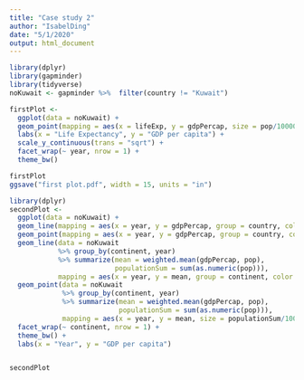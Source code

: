 ```yaml
---
title: "Case study 2"
author: "IsabelDing"
date: "5/1/2020"
output: html_document
---
```


```r
library(dplyr)
library(gapminder)
library(tidyverse)
noKuwait <- gapminder %>%  filter(country != "Kuwait")

firstPlot <- 
  ggplot(data = noKuwait) +
  geom_point(mapping = aes(x = lifeExp, y = gdpPercap, size = pop/100000, color = continent)) +
  labs(x = "Life Expectancy", y = "GDP per capita") +
  scale_y_continuous(trans = "sqrt") +
  facet_wrap(~ year, nrow = 1) + 
  theme_bw() 

firstPlot
ggsave("first plot.pdf", width = 15, units = "in")

```

```r
library(dplyr)
secondPlot <-
  ggplot(data = noKuwait) +
  geom_line(mapping = aes(x = year, y = gdpPercap, group = country, color = continent)) +
  geom_point(mapping = aes(x = year, y = gdpPercap, group = country, color = continent, size = pop/100000)) + 
  geom_line(data = noKuwait 
            %>% group_by(continent, year)
            %>% summarize(mean = weighted.mean(gdpPercap, pop), 
                          populationSum = sum(as.numeric(pop))),
            mapping = aes(x = year, y = mean, group = continent, color = "blank")) +
  geom_point(data = noKuwait
             %>% group_by(continent, year)
             %>% summarize(mean = weighted.mean(gdpPercap, pop),
                           populationSum = sum(as.numeric(pop))),
             mapping = aes(x = year, y = mean, size = populationSum/100000, group = continent, color = "blank")) +
  facet_wrap(~ continent, nrow = 1) +
  theme_bw() +
  labs(x = "Year", y = "GDP per capita")


secondPlot
  

```
